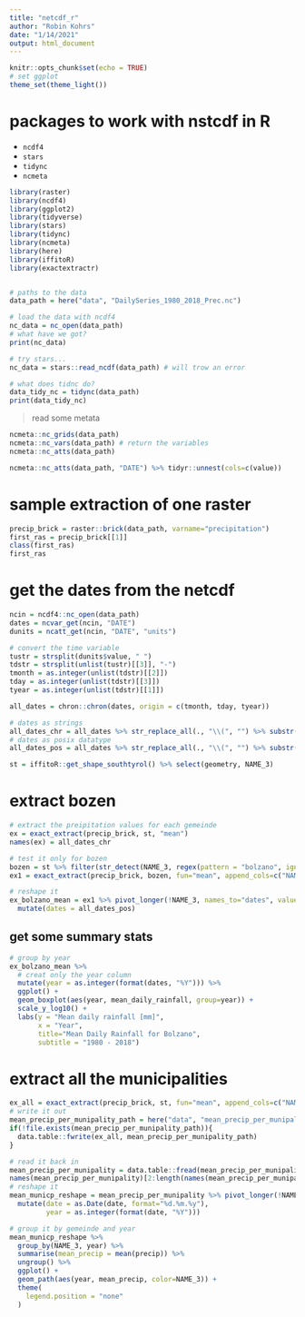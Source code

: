 ```yaml
---
title: "netcdf_r"
author: "Robin Kohrs"
date: "1/14/2021"
output: html_document
---
```


```r
knitr::opts_chunk$set(echo = TRUE)
# set ggplot
theme_set(theme_light())
```

# packages to work with nstcdf in R

- `ncdf4`
- `stars`
- `tidync`
- `ncmeta`


```r
library(raster)
library(ncdf4)
library(ggplot2)
library(tidyverse)
library(stars)
library(tidync)
library(ncmeta)
library(here)
library(iffitoR)
library(exactextractr)


# paths to the data
data_path = here("data", "DailySeries_1980_2018_Prec.nc")

# load the data with ncdf4
nc_data = nc_open(data_path)
# what have we got?
print(nc_data)

# try stars...
nc_data = stars::read_ncdf(data_path) # will trow an error

# what does tidnc do?
data_tidy_nc = tidync(data_path)
print(data_tidy_nc)

```

> read some metata

```r
ncmeta::nc_grids(data_path)
ncmeta::nc_vars(data_path) # return the variables
ncmeta::nc_atts(data_path)

ncmeta::nc_atts(data_path, "DATE") %>% tidyr::unnest(cols=c(value))

```
# sample extraction of one raster

```r
precip_brick = raster::brick(data_path, varname="precipitation")
first_ras = precip_brick[[1]]
class(first_ras)
first_ras
```

# get the dates from the netcdf

```r
ncin = ncdf4::nc_open(data_path)
dates = ncvar_get(ncin, "DATE")
dunits = ncatt_get(ncin, "DATE", "units")

# convert the time variable
tustr = strsplit(dunits$value, " ")
tdstr = strsplit(unlist(tustr)[[3]], "-")
tmonth = as.integer(unlist(tdstr)[[2]])
tday = as.integer(unlist(tdstr)[[3]])
tyear = as.integer(unlist(tdstr)[[1]])

all_dates = chron::chron(dates, origin = c(tmonth, tday, tyear))

# dates as strings
all_dates_chr = all_dates %>% str_replace_all(., "\\(", "") %>% substr(., 1, 8) %>% str_replace_all(., "\\/", ".")
# dates as posix datatype
all_dates_pos = all_dates %>% str_replace_all(., "\\(", "") %>% substr(., 1, 8) %>% as.Date(., "%m/%d/%y")
```


```r
st = iffitoR::get_shape_southtyrol() %>% select(geometry, NAME_3)
```

# extract bozen

```r
# extract the preipitation values for each gemeinde
ex = exact_extract(precip_brick, st, "mean") 
names(ex) = all_dates_chr

# test it only for bozen
bozen = st %>% filter(str_detect(NAME_3, regex(pattern = "bolzano", ignore_case = T)))
ex1 = exact_extract(precip_brick, bozen, fun="mean", append_cols=c("NAME_3"))

# reshape it
ex_bolzano_mean = ex1 %>% pivot_longer(!NAME_3, names_to="dates", values_to="mean_daily_rainfall") %>% 
  mutate(dates = all_dates_pos)
```

## get some summary stats

```r
# group by year 
ex_bolzano_mean %>% 
  # creat only the year column
  mutate(year = as.integer(format(dates, "%Y"))) %>%
  ggplot() +
  geom_boxplot(aes(year, mean_daily_rainfall, group=year)) +
  scale_y_log10() +
  labs(y = "Mean daily rainfall [mm]",
       x = "Year",
       title="Mean Daily Rainfall for Bolzano",
       subtitle = "1980 - 2018")
```

# extract all the municipalities

```r
ex_all = exact_extract(precip_brick, st, fun="mean", append_cols=c("NAME_3"))
# write it out
mean_precip_per_munipality_path = here("data", "mean_precip_per_munipality.csv")
if(!file.exists(mean_precip_per_munipality_path)){
  data.table::fwrite(ex_all, mean_precip_per_munipality_path)
}
```


```r
# read it back in
mean_precip_per_munipality = data.table::fread(mean_precip_per_munipality_path) 
names(mean_precip_per_munipality)[2:length(names(mean_precip_per_munipality))] = all_dates_chr
# reshape it
mean_municp_reshape = mean_precip_per_munipality %>% pivot_longer(!NAME_3, names_to="date", values_to="precip") %>% 
  mutate(date = as.Date(date, format="%d.%m.%y"),
         year = as.integer(format(date, "%Y")))

# group it by gemeinde and year
mean_municp_reshape %>% 
  group_by(NAME_3, year) %>% 
  summarise(mean_precip = mean(precip)) %>% 
  ungroup() %>% 
  ggplot() +
  geom_path(aes(year, mean_precip, color=NAME_3)) +
  theme(
    legend.position = "none"
  )
```

